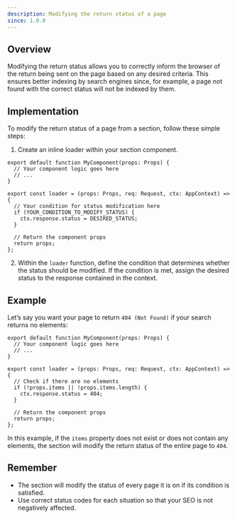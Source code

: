 ```yaml
---
description: Modifying the return status of a page
since: 1.0.0
---
```


## Overview

Modifying the return status allows you to correctly inform the browser of the
return being sent on the page based on any desired criteria. This ensures better
indexing by search engines since, for example, a page not found with the correct
status will not be indexed by them.

## Implementation

To modify the return status of a page from a section, follow these simple steps:

1. Create an inline loader within your section component.

```tsx
export default function MyComponent(props: Props) {
  // Your component logic goes here
  // ...
}

export const loader = (props: Props, req: Request, ctx: AppContext) => {
  // Your condition for status modification here
  if (YOUR_CONDITION_TO_MODIFY_STATUS) {
    ctx.response.status = DESIRED_STATUS;
  }

  // Return the component props
  return props;
};
```

2. Within the `loader` function, define the condition that determines whether
   the status should be modified. If the condition is met, assign the desired
   status to the response contained in the context.

## Example

Let’s say you want your page to return `404 (Not Found)` if your search returns
no elements:

```tsx
export default function MyComponent(props: Props) {
  // Your component logic goes here
  // ...
}

export const loader = (props: Props, req: Request, ctx: AppContext) => {
  // Check if there are no elements
  if (!props.items || !props.items.length) {
    ctx.response.status = 404;
  }

  // Return the component props
  return props;
};
```

In this example, if the `items` property does not exist or does not contain any
elements, the section will modify the return status of the entire page to `404`.

## Remember

- The section will modify the status of every page it is on if its condition is
  satisfied.
- Use correct status codes for each situation so that your SEO is not negatively
  affected.
